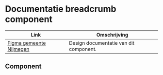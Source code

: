
# Documentatie breadcrumb component

| Link                                                                                                                                           | Omschrijving                                                    |
| ---------------------------------------------------------------------------------------------------------------------------------------------- | --------------------------------------------------------------- |
| [Figma gemeente Nijmegen](https://www.figma.com/design/g3AieWAFD3NtkbDDTTFC30/Novio---Nijmegen-Design-System?node-id=372-864) | Design documentatie van dit component.                           |


## Component

<Canvas of={BreadcrumbStory.Default} sourceState="none" />